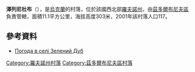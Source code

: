{{coord|50|14|26|N|26|8|8|E|scale:30000|display=title}}

'''澤列尼杜布'''（{{lang-uk|Зелений Дуб}}），是[[烏克蘭|烏克蘭]]的村落，位於該國西北部[[羅夫諾州|羅夫諾州]]，由[[茲多爾布尼夫區|茲多爾布尼夫區]]負責管轄，面積11.1平方公里，海拔高度303米，2001年該村落人口117。

==參考資料==
* [http://weather.in.ua/ua/rovenskaja/8920 Погода в селі Зелений Дуб] {{Wayback|url=http://weather.in.ua/ua/rovenskaja/8920 |date=20170819143026 }}

{{DEFAULTSORT:Зелений Дуб}}
[[Category:羅夫諾州村落|Category:羅夫諾州村落]]
[[Category:茲多爾布尼夫區村落|Category:茲多爾布尼夫區村落]]


{{Rivne-geo-stub}}